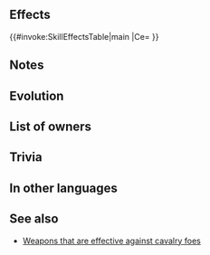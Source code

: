 {{Weapon Infobox
|tagid=SID_ウルファグラン＋
|weaponType=Green Tome
|weaponName={{PAGENAME}}
|altWeaponName=Gronnwolf Plus
|might=10
|range=2
|effectiveness=cavalry
|effect=Effective against cavalry foes.
|cost=300
|exclusive=0
|userVersion1=Closed|userVersion2=Open|statModifiers=0,10,0,0,0
|SE=se_effect_wolf01.flac
|properties=random_all
}}
==Effects==
{{#invoke:SkillEffectsTable|main
|Ce={{Eft|Effectiveness|{{Mt|Cavalry}}}}
}}
==Notes==
{{Effective damage bonus|cavalry}}
==Evolution==
{{WEvo
|weapon=Keen Gronnwolf+
|Medals=200
|Stones=20
|Dew=
}}
==List of owners==
{{Skill Hero List}}
==Trivia==
{{TomeColorTrivia|gronn}}
==In other languages==
{{OtherLanguages
|japanese=グルンウルフ＋
|german=Gronnwolf+
|spanishEU=Lobo glauco +
|spanishLA=Lobo jade +
|french=C. émeraude +
|italian=Viridelupo+
|chineseTW=翠綠餓狼＋
|portuguese=Lobo jade+
}}
==See also==
* [[Weapons that are effective against cavalry foes]]
{{Weapons Navbox}}